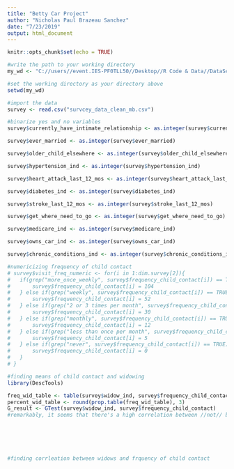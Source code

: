 ---
title: "Betty Car Project"
author: "Nicholas Paul Brazeau Sanchez"
date: "7/23/2019"
output: html_document
---

```{r setup, include=TRUE}
knitr::opts_chunk$set(echo = TRUE)

#write the path to your working directory
my_wd <- "C://users//event.IES-PF0TLL50//Desktop//R Code & Data//DataSets"

#set the working directory as your directory above
setwd(my_wd)

#import the data
survey <- read.csv("survcey_data_clean_mb.csv")

#binarize yes and no variables
survey$currently_have_intimate_relationship <- as.integer(survey$currently_have_intimate_relationship)

survey$ever_married <- as.integer(survey$ever_married)

survey$older_child_elsewhere <- as.integer(survey$older_child_elsewhere)

survey$hypertension_ind <- as.integer(survey$hypertension_ind)

survey$heart_attack_last_12_mos <- as.integer(survey$heart_attack_last_12_mos)

survey$diabetes_ind <- as.integer(survey$diabetes_ind)

survey$stroke_last_12_mos <- as.integer(survey$stroke_last_12_mos)

survey$get_where_need_to_go <- as.integer(survey$get_where_need_to_go)

survey$medicare_ind <- as.integer(survey$medicare_ind)

survey$owns_car_ind <- as.integer(survey$owns_car_ind)

survey$chronic_conditions_ind <- as.integer(survey$chronic_conditions_ind)

#numericizing frequency of child contact
# survey$visit_freq_numeric <- for(i in 1:dim.survey[2]){
#   if(grep("more_once_weekly", survey$frequency_child_contact[i]) == TRUE){
#       survey$frequency_child_contact[i] = 104
#   } else if(grep("weekly", survey$frequency_child_contact[i]) == TRUE){
#       survey$frequency_child_contact[i] = 52
#   } else if(grep("2 or 3 times per month", survey$frequency_child_contact[i]) == TRUE){
#       survey$frequency_child_contact[i] = 30
#   } else if(grep("monthly", survey$frequency_child_contact[i]) == TRUE){
#       survey$frequency_child_contact[i] = 12
#   } else if(grep("less than once per month", survey$frequency_child_contact[i]) == TRUE){
#       survey$frequency_child_contact[i] = 5
#   } else if(grep("never", survey$frequency_child_contact[i]) == TRUE){
#       survey$frequency_child_contact[i] = 0
#   }
# }

#finding means of child contact and widowing
library(DescTools)

freq_wid_table <- table(survey$widow_ind, survey$frequency_child_contact)
percent_wid_table <- round(prop.table(freq_wid_table), 3)
G_result <- GTest(survey$widow_ind, survey$frequency_child_contact)
#remarkably, it seems that there's a high correlation between //not// being widowed and having many children!



  


#finding corrleation between widows and frquency of child contact
```
